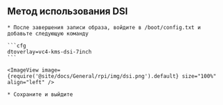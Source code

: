 

## Метод использования DSI

    * После завершения записи образа, войдите в /boot/config.txt и добавьте следующую команду

    ```cfg
    dtoverlay=vc4-kms-dsi-7inch
    ```

    <ImageView image={require('@site/docs/General/rpi/img/dsi.png').default} size="100%" align="left" />

    * Сохраните и выйдите

```